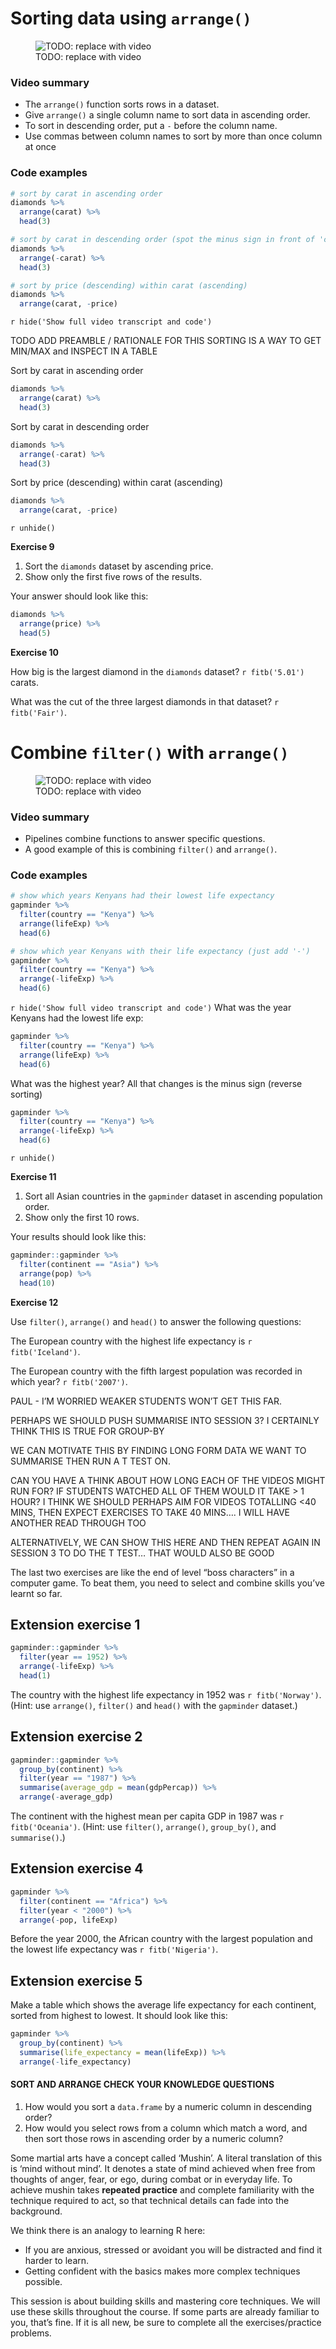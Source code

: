 


















# Sorting data using `arrange()` {#arrange}

![TODO: replace with video](images/video_placeholder.png)

### Video summary

- The `arrange()` function sorts rows in a dataset.
- Give `arrange()` a single column name to sort data in ascending order.
- To sort in descending order, put a `-` before the column name.
- Use commas between column names to sort by more than once column at once


### Code examples

```r
# sort by carat in ascending order
diamonds %>%
  arrange(carat) %>%
  head(3)

# sort by carat in descending order (spot the minus sign in front of 'caret')
diamonds %>%
  arrange(-carat) %>%
  head(3)

# sort by price (descending) within carat (ascending)
diamonds %>%
  arrange(carat, -price)
```

`r hide('Show full video transcript and code')`

TODO ADD PREAMBLE / RATIONALE FOR THIS
SORTING IS A WAY TO GET MIN/MAX and INSPECT IN A TABLE

Sort by carat in ascending order

```r
diamonds %>%
  arrange(carat) %>%
  head(3)
```

Sort by carat in descending order

```r
diamonds %>%
  arrange(-carat) %>%
  head(3)
```

Sort by price (descending) within carat (ascending)

```r
diamonds %>%
  arrange(carat, -price)
```
`r unhide()`

:::{.exercise}
**Exercise 9**

1. Sort the `diamonds` dataset by ascending price.
1. Show only the first five rows of the results.

Your answer should look like this:

```r
diamonds %>%
  arrange(price) %>%
  head(5)
```

:::


:::{.exercise}

**Exercise 10**

How big is the largest diamond in the `diamonds` dataset? `r fitb('5.01')` carats.

What was the cut of the three largest diamonds in that dataset? `r fitb('Fair')`.

:::


# Combine `filter()` with `arrange()` {#filterarrange}

![TODO: replace with video](images/video_placeholder.png)

### Video summary

- Pipelines combine functions to answer specific questions.
- A good example of this is combining `filter()` and `arrange()`.

### Code examples

```r
# show which years Kenyans had their lowest life expectancy
gapminder %>%
  filter(country == "Kenya") %>%
  arrange(lifeExp) %>%
  head(6)

# show which year Kenyans with their life expectancy (just add '-')
gapminder %>%
  filter(country == "Kenya") %>%
  arrange(-lifeExp) %>%
  head(6)
```

`r hide('Show full video transcript and code')`
What was the year Kenyans had the lowest life exp:

```r
gapminder %>%
  filter(country == "Kenya") %>%
  arrange(lifeExp) %>%
  head(6)
```

What was the highest year? All that changes is the minus sign (reverse sorting)

```r
gapminder %>%
  filter(country == "Kenya") %>%
  arrange(-lifeExp) %>%
  head(6)
```

`r unhide()`

:::{.exercise}

**Exercise 11**

1. Sort all Asian countries in the `gapminder` dataset in ascending population order.
1. Show only the first 10 rows.

Your results should look like this:

```r
gapminder::gapminder %>%
  filter(continent == "Asia") %>%
  arrange(pop) %>%
  head(10)
```

**Exercise 12**

Use `filter()`, `arrange()` and `head()` to answer the following questions:

The European country with the highest life expectancy is `r fitb('Iceland')`.

The European country with the fifth largest population was recorded in which year? `r fitb('2007')`.
:::



PAUL - I'M WORRIED WEAKER STUDENTS WON'T GET THIS FAR.

PERHAPS WE SHOULD PUSH SUMMARISE INTO SESSION 3? I CERTAINLY THINK THIS IS TRUE FOR GROUP-BY

WE CAN MOTIVATE THIS BY FINDING LONG FORM DATA WE WANT TO SUMMARISE THEN RUN A T TEST ON.


CAN YOU HAVE A THINK ABOUT HOW LONG EACH OF THE VIDEOS MIGHT RUN FOR? IF STUDENTS WATCHED ALL OF THEM WOULD IT TAKE > 1 HOUR? I THINK WE SHOULD PERHAPS AIM FOR VIDEOS TOTALLING <40 MINS, THEN EXPECT EXERCISES TO TAKE 40 MINS....
I WILL HAVE ANOTHER READ THROUGH TOO



ALTERNATIVELY, WE CAN SHOW THIS HERE AND THEN REPEAT AGAIN IN SESSION 3 TO DO THE T TEST... THAT WOULD ALSO BE GOOD



The last two exercises are like the end of level "boss characters" in a computer game. To beat them, you need to select
and combine skills you've learnt so far.


## Extension exercise 1

```r
gapminder::gapminder %>%
  filter(year == 1952) %>%
  arrange(-lifeExp) %>%
  head(1)
```

The country with the highest life expectancy in 1952 was `r fitb('Norway')`. (Hint: use `arrange()`, `filter()` and
`head()` with the `gapminder` dataset.)

## Extension exercise 2

```r
gapminder::gapminder %>%
  group_by(continent) %>%
  filter(year == "1987") %>%
  summarise(average_gdp = mean(gdpPercap)) %>%
  arrange(-average_gdp)
```

The continent with the highest mean per capita GDP in 1987 was `r fitb('Oceania')`. (Hint: use `filter()`, `arrange()`,
`group_by()`, and `summarise()`.)

## Extension exercise 4

```r
gapminder %>%
  filter(continent == "Africa") %>%
  filter(year < "2000") %>%
  arrange(-pop, lifeExp)
```

Before the year 2000, the African country with the largest population and the lowest life expectancy was
`r fitb('Nigeria')`.

## Extension exercise 5

Make a table which shows the average life expectancy for each continent, sorted from highest to lowest. It should look like this:

```r
gapminder %>%
  group_by(continent) %>%
  summarise(life_expectancy = mean(lifeExp)) %>%
  arrange(-life_expectancy)
```


#### SORT AND ARRANGE CHECK YOUR KNOWLEDGE QUESTIONS
1. How would you sort a `data.frame` by a numeric column in descending order? <!-- TODO: too easy? -->
1. How would you select rows from a column which match a word, and then sort those rows in ascending order by a numeric column?















Some martial arts have a concept called 'Mushin'. A literal translation of this is 'mind without mind'. It denotes a state of mind achieved when free from thoughts of anger, fear, or ego, during combat or in everyday life. To achieve mushin takes **repeated practice** and complete familiarity with the technique required to act, so that technical details can fade into the background.

We think there is an analogy to learning R here:

- If you are anxious, stressed or avoidant you will be distracted and find it harder to learn.
- Getting confident with the basics makes more complex techniques possible.

This session is about building skills and mastering core techniques. We will use these skills throughout the course. If
some parts are already familiar to you, that's fine.  If it is all new, be sure to complete all the exercises/practice
problems.

